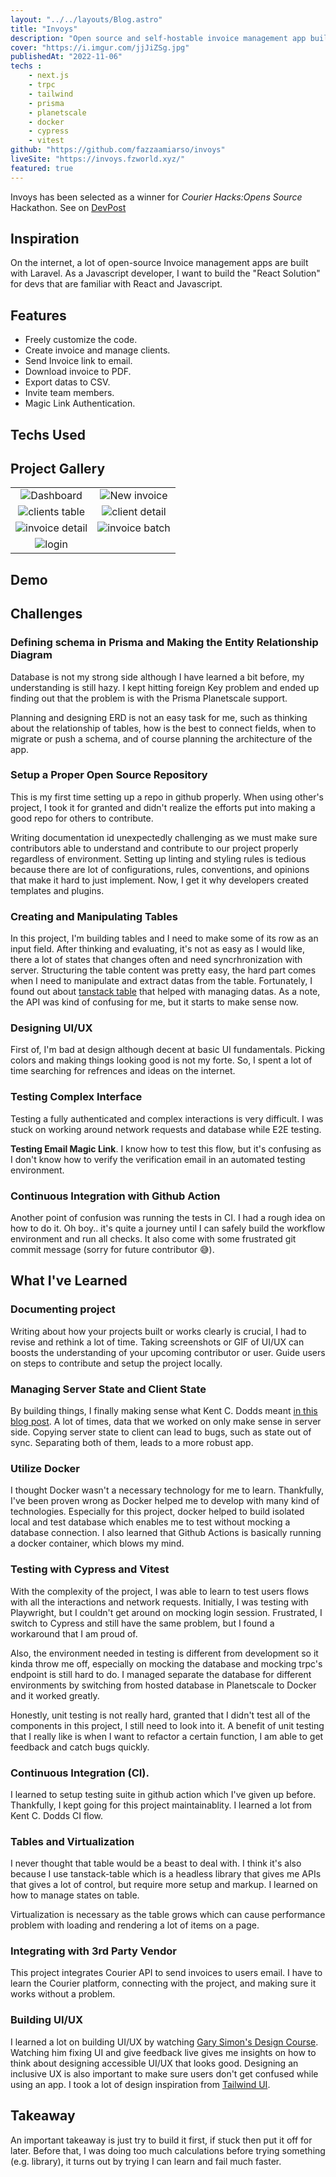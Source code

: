 ```yaml
---
layout: "../../layouts/Blog.astro"
title: "Invoys"
description: "Open source and self-hostable invoice management app built with Next.js. Made to be free of cost."
cover: "https://i.imgur.com/jjJiZSg.jpg"
publishedAt: "2022-11-06"
techs : 
    - next.js
    - trpc
    - tailwind
    - prisma
    - planetscale
    - docker
    - cypress
    - vitest
github: "https://github.com/fazzaamiarso/invoys"
liveSite: "https://invoys.fzworld.xyz/"
featured: true
---
```


<Notes heading="Notes" >Invoys has been selected as a winner for *Courier Hacks:Opens Source* Hackathon. See on [DevPost](https://devpost.com/software/invoys)</Notes>

## Inspiration
On the internet, a lot of open-source Invoice management apps are built with Laravel. As a Javascript developer, I want to build the "React Solution" for devs that are familiar with React and Javascript.

## Features
- Freely customize the code.
- Create invoice and manage clients.
- Send Invoice link to email.
- Download invoice to PDF.
- Export datas to CSV.
- Invite team members.
- Magic Link Authentication.

## Techs Used

## Project Gallery
| | |
|:-------------------------:|:-------------------------:|
|![Dashboard](https://i.imgur.com/fdeh97j.png)|![New invoice](https://i.imgur.com/1EulVHE.png)|
|![clients table](https://i.imgur.com/T42iGGj.png)|![client detail](https://i.imgur.com/RjOkcBE.png)|
|![invoice detail](https://i.imgur.com/V2DpeLV.png)|![invoice batch](https://i.imgur.com/rpDor0M.gif)|
|![login](https://i.imgur.com/lHY7BmH.png)|

## Demo
<YoutubeEmbed id="Val51f1x4mY" title="invoys demo" />

## Challenges
### Defining schema in Prisma and Making the Entity Relationship Diagram
Database is not my strong side although I have learned a bit before, my understanding is still hazy. I kept hitting foreign Key problem and ended up finding out that the problem is with the Prisma Planetscale support. 

Planning and designing ERD is not an easy task for me, such as thinking about the relationship of tables, how is the best to connect fields, when to migrate or push a schema, and of course planning the architecture of the app.

### Setup a Proper Open Source Repository
This is my first time setting up a repo in github properly. When using other's project, I took it for granted and didn't realize the efforts put into making a good repo for others to contribute. 

Writing documentation id unexpectedly challenging as we must make sure contributors able to understand and contribute to our project properly regardless of environment. Setting up linting and styling rules is tedious because there are lot of configurations, rules, conventions, and opinions that make it hard to just implement. Now, I get it why developers created templates and plugins.

### Creating and Manipulating Tables
In this project, I'm building tables and I need to make some of its row as an input field. After thinking and evaluating, it's not as easy as I would like, there a lot of states that changes often and need syncrhronization with server. Structuring the table content was pretty easy, the hard part comes when I need to manipulate and extract datas from the table. Fortunately, I found out about [tanstack table](https://tanstack.com/table/v8) that helped with managing datas. As a note, the API was kind of confusing for me, but it starts to make sense now.

### Designing UI/UX
First of, I'm bad at design although decent at basic UI fundamentals. Picking colors and making things looking good is not my forte. So, I spent a lot of time searching for refrences and ideas on the internet.

### Testing Complex Interface
Testing a fully authenticated and complex interactions is very difficult. I was stuck on working around network requests and database while E2E testing.

**Testing Email Magic Link**. I know how to test this flow, but it's confusing as I don't know how to verify the verification email in an automated testing environment.

### Continuous Integration with Github Action
Another point of confusion was running the tests in CI. I had a rough idea on how to do it. Oh boy.. it's quite a journey until I can safely build the workflow environment and  run all checks. It also come with some frustrated git commit message (sorry for future contributor 😅).

## What I've Learned
### Documenting project
Writing about how your projects built or works clearly is crucial, I had to revise and rethink a lot of time. Taking screenshots or GIF of UI/UX can boosts the understanding of your upcoming contributor or user. Guide users on steps to contribute and setup the project locally.

### Managing Server State and Client State
By building things, I finally making sense what Kent C. Dodds meant [in this blog post](https://kentcdodds.com/blog/application-state-management-with-react). A lot of times, data that we worked on only make sense in server side. Copying server state to client can lead to bugs, such as state out of sync. Separating both of them, leads to a more robust app.

### Utilize Docker
 I thought Docker wasn't a necessary technology for me to learn. Thankfully, I've been proven wrong as Docker helped me to develop with many kind of technologies. Especially for this project, docker helped to build isolated local and test database which enables me to test without mocking a database connection. I also learned that Github Actions is basically running a docker container, which blows my mind.

### Testing with Cypress and Vitest
With the complexity of the project, I was able to learn to test users flows with all the interactions and network requests. Initially, I was testing with Playwright, but I couldn't get around on mocking login session. Frustrated, I switch to Cypress and still have the same problem, but I found a workaround that I am proud of. 

Also, the environment needed in testing is different from development so it kinda throw me off, especially on mocking the database and mocking trpc's endpoint is still hard to do. I managed separate the database for different environments by switching from hosted database in Planetscale to Docker and it worked greatly. 

Honestly, unit testing is not really hard, granted that I didn't test all of the components in this project, I still need to look into it. A benefit of unit testing that I really like is when I want to refactor a certain function, I am able to get feedback and catch bugs quickly.

### Continuous Integration (CI).
I learned to setup testing suite in github action which I've given up before. Thankfully, I kept going for this project maintainablity. I learned a lot from Kent C. Dodds CI flow.

### Tables and Virtualization
I never thought that table would be a beast to deal with. I think it's also because I use tanstack-table which is a headless library that gives me APIs that gives a lot of control, but require more setup and markup. I learned on how to manage states on table. 

Virtualization is necessary as the table grows which can cause performance problem with loading and rendering a lot of items on a page.

### Integrating with 3rd Party Vendor 
This project integrates Courier API to send invoices to users email. I have to learn the Courier platform, connecting with the project, and making sure it works without a problem.

### Building UI/UX
I learned a lot on building UI/UX by watching [Gary Simon's Design Course](https://www.youtube.com/c/DesignCourse). Watching him fixing UI and give feedback live gives me insights on how to think about designing accessible UI/UX that looks good. Designing an inclusive UX is also important to make sure users don't get confused while using an app. I took a lot of design inspiration from [Tailwind UI](https://tailwindui.com/).

## Takeaway
An important takeaway is just try to build it first, if stuck then put it off for later. Before that, I was doing too much calculations before trying something (e.g. library), it turns out by trying I can learn and fail much faster.